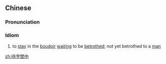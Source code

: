 {{also|待字闺中}}
==Chinese==
{{zh-forms|s=待字闺中|type=22}}

===Pronunciation===
{{zh-pron
|m=dàizì guīzhōng
|cat=id
}}

===Idiom===
{{zh-idiom}}

# to [[stay]] in the [[boudoir]] [[wait]]ing to be [[betrothed]]; not yet betrothed to a [[man]]

[[zh:待字閨中]]